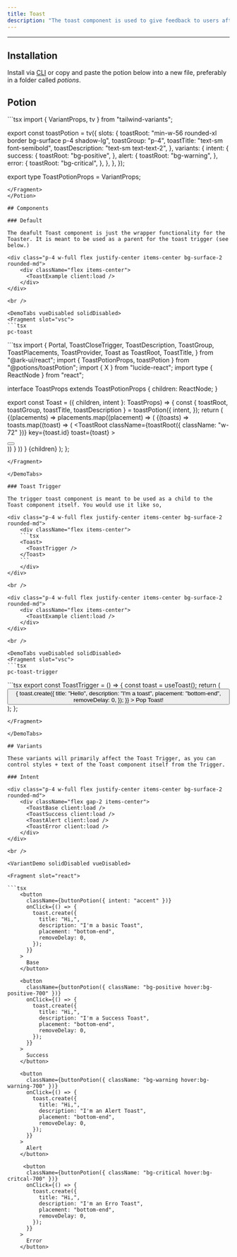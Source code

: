 ```yaml
---
title: Toast
description: "The toast component is used to give feedback to users after an action has taken place."
---
```


---


<div class="p-4 w-full flex justify-center items-center bg-surface-2 rounded-md">
    <div className="flex items-center">
      <ToastExample client:load />
    </div>
</div>

## Installation

Install via <a href="/docs/getting-started/cli">CLI</a> or copy and paste the potion below into a new file, preferably in a folder called *potions*.

## Potion 

<Potion>
<Fragment slot="contentSlot">
```tsx
import { VariantProps, tv } from "tailwind-variants";

export const toastPotion = tv({
  slots: {
    toastRoot: "min-w-56 rounded-xl border bg-surface p-4 shadow-lg",
    toastGroup: "p-4",
    toastTitle: "text-sm font-semibold",
    toastDescription: "text-sm text-text-2",
  },
  variants: {
    intent: {
      success: {
        toastRoot: "bg-positive",
      },
      alert: {
        toastRoot: "bg-warning",
      },
      error: {
        toastRoot: "bg-critical",
      },
    },
  },
});

export type ToastPotionProps = VariantProps<typeof toastPotion>;

```
</Fragment>
</Potion>

## Components 

### Default

The deafult Toast component is just the wrapper functionality for the Toaster. It is meant to be used as a parent for the toast trigger (see below.)

<div class="p-4 w-full flex justify-center items-center bg-surface-2 rounded-md">
    <div className="flex items-center">
      <ToastExample client:load />
    </div>
</div>

<br />

<DemoTabs vueDisabled solidDisabled>
<Fragment slot="vsc">
```tsx
pc-toast
```
</Fragment>
<Fragment slot="react">
```tsx
import {
  Portal,
  ToastCloseTrigger,
  ToastDescription,
  ToastGroup,
  ToastPlacements,
  ToastProvider,
  Toast as ToastRoot,
  ToastTitle,
} from "@ark-ui/react";
import { ToastPotionProps, toastPotion } from "@potions/toastPotion";
import { X } from "lucide-react";
import type { ReactNode } from "react";

interface ToastProps extends ToastPotionProps {
  children: ReactNode;
}

export const Toast = ({ children, intent }: ToastProps) => {
  const { toastRoot, toastGroup, toastTitle, toastDescription } = toastPotion({
    intent,
  });
  return (
    <ToastProvider>
      <Portal>
        <ToastPlacements>
          {(placements) =>
            placements.map((placement) => (
              <ToastGroup
                key={placement}
                placement={placement}
                className={toastGroup()}
              >
                {(toasts) =>
                  toasts.map((toast) => (
                    <ToastRoot
                      className={toastRoot({ className: "w-72" })}
                      key={toast.id}
                      toast={toast}
                    >
                      <div className="flex flex-col gap-4">
                        <div className="flex flex-col gap-1">
                          <ToastTitle className={toastTitle()} />
                          <ToastDescription className={toastDescription()} />
                        </div>
                        <div className="absolute right-0 top-0 p-4">
                          <ToastCloseTrigger asChild>
                            <button>
                              <X />
                            </button>
                          </ToastCloseTrigger>
                        </div>
                      </div>
                    </ToastRoot>
                  ))
                }
              </ToastGroup>
            ))
          }
        </ToastPlacements>
      </Portal>
      {children}
    </ToastProvider>
  );
};

```
</Fragment>

</DemoTabs>

### Toast Trigger

The trigger toast component is meant to be used as a child to the Toast component itself. You would use it like so,

<div class="p-4 w-full flex justify-center items-center bg-surface-2 rounded-md">
    <div className="flex items-center">
    ```tsx
    <Toast>
      <ToastTrigger />
    </Toast>
    ```
    </div>
</div>

<br />

<div class="p-4 w-full flex justify-center items-center bg-surface-2 rounded-md">
    <div className="flex items-center">
      <ToastExample client:load />
    </div>
</div>

<br />

<DemoTabs vueDisabled solidDisabled>
<Fragment slot="vsc">
```tsx
pc-toast-trigger
```
</Fragment>
<Fragment slot="react">
```tsx
export const ToastTrigger = () => {
  const toast = useToast();
  return (
    <button
      className={buttonPotion({ intent: "accent" })}
      onClick={() => {
        toast.create({
          title: "Hello",
          description: "I'm a toast",
          placement: "bottom-end",
          removeDelay: 0,
        });
      }}
    >
      Pop Toast!
    </button>
  );
};

```
</Fragment>

</DemoTabs>

## Variants

These variants will primarily affect the Toast Trigger, as you can control styles + text of the Toast component itself from the Trigger.

### Intent

<div class="p-4 w-full flex justify-center items-center bg-surface-2 rounded-md">
    <div className="flex gap-2 items-center">
      <ToastBase client:load />
      <ToastSuccess client:load />
      <ToastAlert client:load />
      <ToastError client:load />
    </div>
</div>

<br />

<VariantDemo solidDisabled vueDisabled>

<Fragment slot="react">

```tsx
    <button
      className={buttonPotion({ intent: "accent" })}
      onClick={() => {
        toast.create({
          title: "Hi,",
          description: "I'm a basic Toast",
          placement: "bottom-end",
          removeDelay: 0,
        });
      }}
    >
      Base
    </button>

    <button
      className={buttonPotion({ className: "bg-positive hover:bg-positive-700" })}
      onClick={() => {
        toast.create({
          title: "Hi,",
          description: "I'm a Success Toast",
          placement: "bottom-end",
          removeDelay: 0,
        });
      }}
    >
      Success
    </button>

    <button
      className={buttonPotion({ className: "bg-warning hover:bg-warning-700" })}
      onClick={() => {
        toast.create({
          title: "Hi,",
          description: "I'm an Alert Toast",
          placement: "bottom-end",
          removeDelay: 0,
        });
      }}
    >
      Alert
    </button>

     <button
      className={buttonPotion({ className: "bg-critical hover:bg-critcal-700" })}
      onClick={() => {
        toast.create({
          title: "Hi,",
          description: "I'm an Erro Toast",
          placement: "bottom-end",
          removeDelay: 0,
        });
      }}
    >
      Error
    </button>
```

</Fragment>

</VariantDemo>
